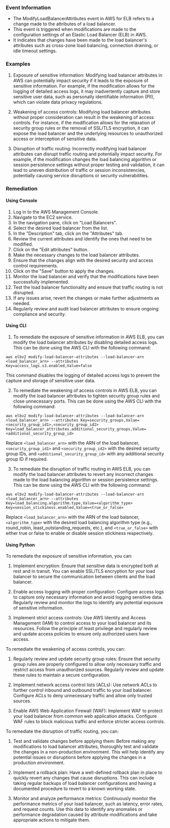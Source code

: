 
### Event Information

- The ModifyLoadBalancerAttributes event in AWS for ELB refers to a change made to the attributes of a load balancer.
- This event is triggered when modifications are made to the configuration settings of an Elastic Load Balancer (ELB) in AWS.
- It indicates that changes have been made to the load balancer's attributes such as cross-zone load balancing, connection draining, or idle timeout settings.


### Examples

1. Exposure of sensitive information: Modifying load balancer attributes in AWS can potentially impact security if it leads to the exposure of sensitive information. For example, if the modification allows for the logging of detailed access logs, it may inadvertently capture and store sensitive user data, such as personally identifiable information (PII), which can violate data privacy regulations.

2. Weakening of access controls: Modifying load balancer attributes without proper consideration can result in the weakening of access controls. For instance, if the modification allows for the relaxation of security group rules or the removal of SSL/TLS encryption, it can expose the load balancer and the underlying resources to unauthorized access or interception of sensitive data.

3. Disruption of traffic routing: Incorrectly modifying load balancer attributes can disrupt traffic routing and potentially impact security. For example, if the modification changes the load balancing algorithm or session persistence settings without proper testing and validation, it can lead to uneven distribution of traffic or session inconsistencies, potentially causing service disruptions or security vulnerabilities.

### Remediation

#### Using Console

1. Log in to the AWS Management Console.
2. Navigate to the EC2 service.
3. In the navigation pane, click on "Load Balancers".
4. Select the desired load balancer from the list.
5. In the "Description" tab, click on the "Attributes" tab.
6. Review the current attributes and identify the ones that need to be modified.
7. Click on the "Edit attributes" button.
8. Make the necessary changes to the load balancer attributes.
9. Ensure that the changes align with the desired security and access control requirements.
10. Click on the "Save" button to apply the changes.
11. Monitor the load balancer and verify that the modifications have been successfully implemented.
12. Test the load balancer functionality and ensure that traffic routing is not disrupted.
13. If any issues arise, revert the changes or make further adjustments as needed.
14. Regularly review and audit load balancer attributes to ensure ongoing compliance and security.

#### Using CLI

1. To remediate the exposure of sensitive information in AWS ELB, you can modify the load balancer attributes by disabling detailed access logs. This can be done using the AWS CLI with the following command:

```
aws elbv2 modify-load-balancer-attributes --load-balancer-arn <load_balancer_arn> --attributes Key=access_logs.s3.enabled,Value=false
```

This command disables the logging of detailed access logs to prevent the capture and storage of sensitive user data.

2. To remediate the weakening of access controls in AWS ELB, you can modify the load balancer attributes to tighten security group rules and close unnecessary ports. This can be done using the AWS CLI with the following command:

```
aws elbv2 modify-load-balancer-attributes --load-balancer-arn <load_balancer_arn> --attributes Key=security_groups,Value=<security_group_id1>,<security_group_id2> Key=load_balancer_attributes.additional_security_groups,Value=<additional_security_group_id>
```

Replace `<load_balancer_arn>` with the ARN of the load balancer, `<security_group_id1>` and `<security_group_id2>` with the desired security group IDs, and `<additional_security_group_id>` with any additional security group ID if required.

3. To remediate the disruption of traffic routing in AWS ELB, you can modify the load balancer attributes to revert any incorrect changes made to the load balancing algorithm or session persistence settings. This can be done using the AWS CLI with the following command:

```
aws elbv2 modify-load-balancer-attributes --load-balancer-arn <load_balancer_arn> --attributes Key=load_balancing.algorithm.type,Value=<algorithm_type> Key=session_stickiness.enabled,Value=<true_or_false>
```

Replace `<load_balancer_arn>` with the ARN of the load balancer, `<algorithm_type>` with the desired load balancing algorithm type (e.g., round_robin, least_outstanding_requests, etc.), and `<true_or_false>` with either true or false to enable or disable session stickiness respectively.

#### Using Python

To remediate the exposure of sensitive information, you can:

1. Implement encryption: Ensure that sensitive data is encrypted both at rest and in transit. You can enable SSL/TLS encryption for your load balancer to secure the communication between clients and the load balancer.

2. Enable access logging with proper configuration: Configure access logs to capture only necessary information and avoid logging sensitive data. Regularly review and monitor the logs to identify any potential exposure of sensitive information.

3. Implement strict access controls: Use AWS Identity and Access Management (IAM) to control access to your load balancer and its resources. Follow the principle of least privilege and regularly review and update access policies to ensure only authorized users have access.

To remediate the weakening of access controls, you can:

1. Regularly review and update security group rules: Ensure that security group rules are properly configured to allow only necessary traffic and restrict access from unauthorized sources. Regularly review and update these rules to maintain a secure configuration.

2. Implement network access control lists (ACLs): Use network ACLs to further control inbound and outbound traffic to your load balancer. Configure ACLs to deny unnecessary traffic and allow only trusted sources.

3. Enable AWS Web Application Firewall (WAF): Implement WAF to protect your load balancer from common web application attacks. Configure WAF rules to block malicious traffic and enforce stricter access controls.

To remediate the disruption of traffic routing, you can:

1. Test and validate changes before applying them: Before making any modifications to load balancer attributes, thoroughly test and validate the changes in a non-production environment. This will help identify any potential issues or disruptions before applying the changes in a production environment.

2. Implement a rollback plan: Have a well-defined rollback plan in place to quickly revert any changes that cause disruptions. This can include taking regular backups of load balancer configurations and having a documented procedure to revert to a known working state.

3. Monitor and analyze performance metrics: Continuously monitor the performance metrics of your load balancer, such as latency, error rates, and request counts. Use this data to identify any anomalies or performance degradation caused by attribute modifications and take appropriate actions to mitigate them.

